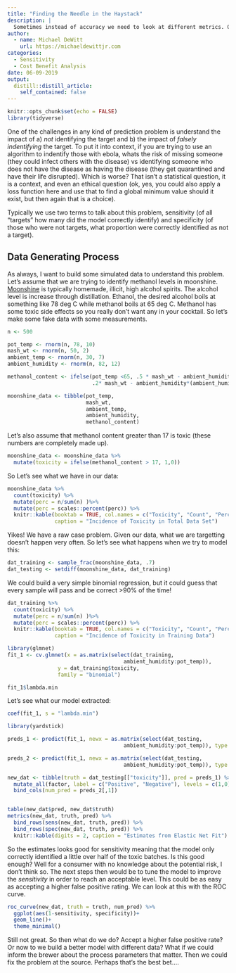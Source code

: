 ```yaml
---
title: "Finding the Needle in the Haystack"
description: |
  Sometimes instead of accuracy we need to look at different metrics. One such metric is sensitivity, which is a measure of those who are actually targets how many does the model correctly identify. This can be the metric of choice over accuracy when you are dealing with a raw event such as a terrorist attack or even student retention. It is always important to understand what metrics you are optimising your models on.
author:
  - name: Michael DeWitt
    url: https://michaeldewittjr.com
categories:
  - Sensitivity
  - Cost Benefit Analysis
date: 06-09-2019
output:
  distill::distill_article:
    self_contained: false
---
```


```r
knitr::opts_chunk$set(echo = FALSE)
library(tidyverse)
```

One of the challenges in any kind of prediction problem is understand the impact of a) _not_ identifying the target and b) the impact of _falsely indentifying_ the target. To put it into context, if you are trying to use an algorithm to indentify those with ebola, whats the risk of missing someone (they could infect others with the disease) vs identifying someone who does not have the disease as having the disease (they get quarantined and have their life disrupted). Which is worse? That isn't a statistical question, it is a context, and even an ethical question (ok, yes, you could also apply a loss function here and use that to find a global minimum value should it exist, but then again that is a choice).

Typically we use two terms to talk about this problem, sensitivity (of all "targets" how many did the model correctly identify) and specificity (of those who were not targets, what proportion were correctly identified as not a target).

## Data Generating Process

As always, I want to build some simulated data to understand this problem. Let's assume that we are trying to identify methanol levels in moonshine. [Moonshine](https://en.wikipedia.org/wiki/Moonshine) is typically homemade, illicit, high alcohol spirits. The alcohol level is increase through distillation. Ethanol, the desired alcohol boils at something like 78 deg C while methanol boils at 65 deg C. Methanol has some toxic side effects so you really don't want any in your cocktail. So let's make some fake data with some measurements.

```r
n <- 500

pot_temp <- rnorm(n, 78, 10)
mash_wt <- rnorm(n, 50, 2)
ambient_temp <- rnorm(n, 30, 7)
ambient_humidity <- rnorm(n, 82, 12)

methanol_content <- ifelse(pot_temp <65, .5 * mash_wt - ambient_humidity*(ambient_humidity)/1000, 
                           .2* mash_wt - ambient_humidity*(ambient_humidity)/1000)

moonshine_data <- tibble(pot_temp,
                         mash_wt,
                         ambient_temp,
                         ambient_humidity,
                         methanol_content)
```

Let's also assume that methanol content greater than 17 is toxic (these numbers are completely made up).

```r
moonshine_data <- moonshine_data %>% 
  mutate(toxicity = ifelse(methanol_content > 17, 1,0))

```

So Let's see what we have in our data:

```r
moonshine_data %>% 
  count(toxicity) %>% 
  mutate(perc = n/sum(n) )%>%
  mutate(perc = scales::percent(perc)) %>% 
  knitr::kable(booktab = TRUE, col.names = c("Toxicity", "Count", "Percent"),
               caption = "Incidence of Toxicity in Total Data Set")
```

Yikes! We have a raw case problem. Given our data, what we are targetting doesn't happen very often. So let's see what happens when we try to model this:

```r
dat_training <- sample_frac(moonshine_data, .7)
dat_testing <- setdiff(moonshine_data, dat_training)
```

We could build a very simple binomial regression, but it could guess that every sample will pass and be correct >90% of the time!

```r
dat_training %>% 
  count(toxicity) %>% 
  mutate(perc = n/sum(n) )%>%
  mutate(perc = scales::percent(perc)) %>% 
  knitr::kable(booktab = TRUE, col.names = c("Toxicity", "Count", "Percent"),
               caption = "Incidence of Toxicity in Training Data")
```

```r
library(glmnet)
fit_1 <- cv.glmnet(x = as.matrix(select(dat_training, 
                                     ambient_humidity:pot_temp)),
                y = dat_training$toxicity,
                family = "binomial")

fit_1$lambda.min
```

Let's see what our model extracted:

```r
coef(fit_1, s = "lambda.min")
```


```r
library(yardstick)

preds_1 <- predict(fit_1, newx = as.matrix(select(dat_testing,
                                     ambient_humidity:pot_temp)), type = "class")

preds_2 <- predict(fit_1, newx = as.matrix(select(dat_testing,
                                     ambient_humidity:pot_temp)), type = "response")

new_dat <- tibble(truth = dat_testing[["toxicity"]], pred = preds_1) %>% 
  mutate_all(factor, label = c("Positive", "Negative"), levels = c(1,0)) %>% 
  bind_cols(num_pred = preds_2[,1])


table(new_dat$pred, new_dat$truth)
metrics(new_dat, truth, pred) %>% 
  bind_rows(sens(new_dat, truth, pred)) %>% 
  bind_rows(spec(new_dat, truth, pred)) %>% 
  knitr::kable(digits = 2, caption = "Estimates from Elastic Net Fit")
```

So the estimates looks good for sensitivity meaning that the model only correctly identified a little over half of the toxic batches. Is this good enough? Well for a consumer with no knowledge about the potential risk, I don't think so. The next steps then would be to tune the model to improve the _sensitivity_ in order to reach an acceptable level. This could be as easy as accepting a higher false positive rating. We can look at this with the ROC curve.


```r
roc_curve(new_dat, truth = truth, num_pred) %>% 
  ggplot(aes(1-sensitivity, specificity))+
  geom_line()+
  theme_minimal()
```

Still not great. So then what do we do? Accept a higher false positive rate? Or now to we build a better model with different data? What if we could inform the brewer about the process parameters that matter. Then we could fix the problem at the source. Perhaps that's the best bet....
